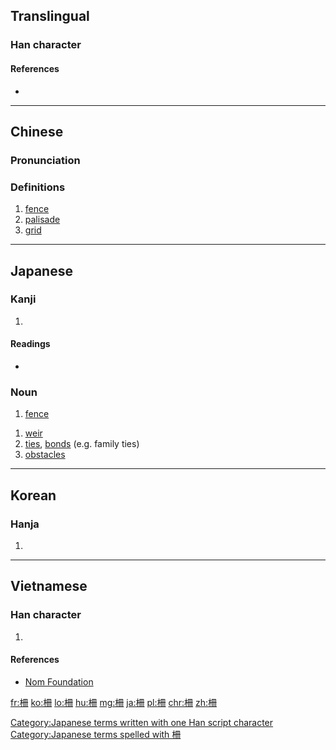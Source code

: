 {{also|栅}}
==Translingual==

===Han character===
{{Han char|rn=75|rad=木|as=05|sn=9|four=4794<sub>0</sub>|canj=木月廿 (DBT)|ids=⿰[[木]][[冊]]}}

====References====
* {{Han ref|kx=0521.121|dkj=14665|dj=0909.070|hdz=21187.010|uh=67F5|ud=26613|bh=AC5D|bd=44125}}

----

==Chinese==
{{zh-forms|s=栅}}

===Pronunciation===
{{zh-pron
|m=shān,zhà
|c=saan1,saan3,caak3
|mc=y
|oc=
|ma=
|cat=n
}}

===Definitions===
# [[fence]]
# [[palisade]]
# [[grid]]

----

==Japanese==

===Kanji===
{{ja-kanji|grade=|rs=木05}}

# {{defn|lang=ja|sort=木05}}

====Readings====
* {{ja-readings|on=[[さく]] (saku), [[さん]] (san)|kun=[[やらい]] (yarai), [[しがらみ]] (shigarami)}}

===Noun===
{{ja-noun|k|hira=さく|rom=saku}} 

# [[fence]]

{{ja-noun|k|hira=しがらみ|rom=shigarami}} 

# [[weir]]
# [[tie]]s, [[bond]]s (e.g. family ties)
# [[obstacle]]s

[[Category:Japanese terms written with one Han script character]]
[[Category:Japanese terms spelled with 柵]]

----

==Korean==

===Hanja===
{{ko-hanja|hangeul=책|eumhun=|rv=chaek|mr=ch'aek|y=chayk}}

# {{defn|lang=ko|sort=木05}}

----

==Vietnamese==

===Han character===
{{vi-readings|rs=木05| hanviet = sách}}

# {{defn|lang=vi|sort=木05}}

====References====
*[http://nomfoundation.org/common/nom_details.php?codepoint=67f5 Nom Foundation]

[[fr:柵]]
[[ko:柵]]
[[lo:柵]]
[[hu:柵]]
[[mg:柵]]
[[ja:柵]]
[[pl:柵]]
[[chr:柵]]
[[zh:柵]]